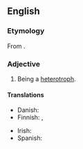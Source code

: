 ==English==

===Etymology===
From {{af|en|hetero-|-trophic}}.

===Adjective===
{{en-adj|-}}

# Being a [[heterotroph]].

====Translations====
{{trans-top|being a heterotroph}}
* Danish: {{t+|da|heterotrof}}
* Finnish: {{t|fi|toisenvarainen}}, {{t|fi|heterotrofinen}}
{{trans-mid}}
* Irish: {{t|ga|heitreatrófach}}
* Spanish: {{t+|es|heterótrofo}}
{{trans-bottom}}